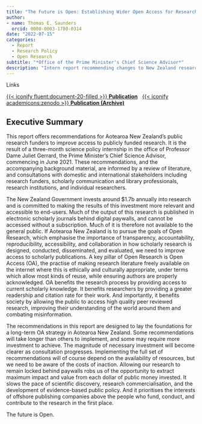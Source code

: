 ```yaml
---
title: "The Future is Open: Establishing Wider Open Access for Research Publications in Aotearoa New Zealand"
author: 
- name: Thomas E. Saunders
  orcid: 0000-0003-1780-0314
date: "2022-07-15"
categories:
  - Report
  - Research Policy
  - Open Research
subtitle: "*Office of the Prime Minister's Chief Science Advisor*"
description: "Intern report recommending changes to New Zealand research policy to ensure greater public access to the results of publicly-funded research, as part of an internship in the Office ofthe Prime Minister's Chief Science Advisor, Dame Juliet Gerrard."
---
```

<div class="meta-heading-links">Links</div>

[{{< iconify fluent:document-20-filled >}} **Publication**](https://www.pmcsa.ac.nz/2022/07/15/the-future-is-open-intern-report-on-open-access-publishing-in-aotearoa/){.btn .btn-outline-primary .btn role="button"} 
&nbsp; 
[{{< iconify academicons:zenodo >}} **Publication (Archive)**](https://doi.org/10.5281/zenodo.6872128){.btn .btn-outline-primary .btn role="button"} 

## Executive Summary

This report offers recommendations for Aotearoa New Zealand’s public research funders to improve access to publicly funded research. It is the result of a three-month science policy internship in the office of Professor Dame Juliet Gerrard, the Prime Minister’s Chief Science Advisor, commencing in June 2021. These recommendations, and the accompanying background material, are informed by a review of literature, and consultations with domestic and international stakeholders including research funders, scholarly communication and library professionals, research institutions, and individual researchers.  

The New Zealand Government invests around $1.7b annually into research and is committed to making the results of this investment more relevant and accessible to end-users. Much of the output of this research is published in electronic scholarly journals behind digital paywalls, and cannot be accessed without a subscription. Much of it is therefore not available to the general public. If Aotearoa New Zealand is to pursue the goals of Open Research, which emphasise the importance of transparency, accountability, reproducibility, accessibility, and collaboration in how scholarly research is designed, conducted, disseminated, and evaluated, we need to improve access to scholarly publications. A key pillar of Open Research is Open Access (OA), the practise of making research literature freely available on the internet where this is ethically and culturally appropriate, under terms which allow most kinds of reuse, while ensuring authors are properly acknowledged. OA benefits the research process by providing access to current scholarly knowledge. It benefits researchers by providing a greater readership and citation rate for their work. And importantly, it benefits society by allowing the public to access high quality peer reviewed research, improving their understanding of the world around them and combating misinformation.  

The recommendations in this report are designed to lay the foundations for a long-term OA strategy in Aotearoa New Zealand. Some recommendations will take longer than others to implement, and some may require more investment to achieve. The magnitude of necessary investment will become clearer as consultation progresses. Implementing the full set of recommendations will of course depend on the availability of resources, but we need to be aware of the costs of inaction. Allowing our research to remain locked behind paywalls robs us of the opportunity to extract maximum impact and value from each dollar of public money invested. It slows the pace of scientific discovery, research commercialisation, and the development of evidence-based public policy. And it prioritises the interests of offshore publishing companies above the people who fund, conduct, and contribute to the research in the first place.  

The future is Open.

